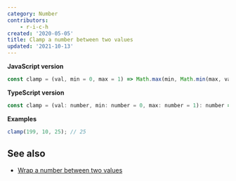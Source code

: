 ```yaml
---
category: Number
contributors:
    - r-i-c-h
created: '2020-05-05'
title: Clamp a number between two values
updated: '2021-10-13'
---
```


**JavaScript version**

```js
const clamp = (val, min = 0, max = 1) => Math.max(min, Math.min(max, val));
```

**TypeScript version**

```js
const clamp = (val: number, min: number = 0, max: number = 1): number => Math.max(min, Math.min(max, val));
```

**Examples**

```js
clamp(199, 10, 25); // 25
```

## See also

-   [Wrap a number between two values](https://phuoc.ng/collections/1-loc/wrap-a-number-between-two-values)
